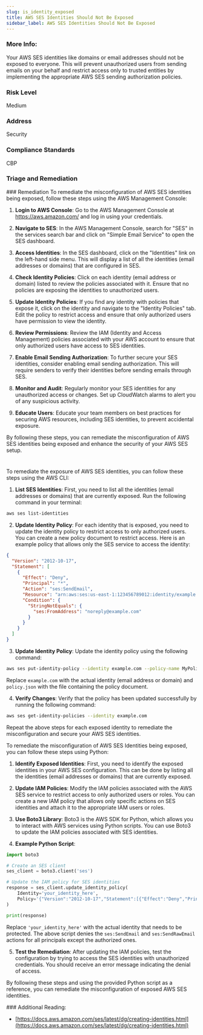 ```yaml
---
slug: is_identity_exposed
title: AWS SES Identities Should Not Be Exposed
sidebar_label: AWS SES Identities Should Not Be Exposed
---
```


### More Info:

Your AWS SES identities like domains or email addresses should not be exposed to everyone. This will prevent unauthorized users from sending emails on your behalf and restrict access only to trusted entities by implementing the appropriate AWS SES sending authorization policies.

### Risk Level

Medium

### Address

Security

### Compliance Standards

CBP


### Triage and Remediation
<Tabs>
<Tab title='Remediation'>
### Remediation

<AccordionGroup>
<Accordion title='Using Console' defaultOpen='true'>
To remediate the misconfiguration of AWS SES identities being exposed, follow these steps using the AWS Management Console:

1. **Login to AWS Console**: Go to the AWS Management Console at https://aws.amazon.com/ and log in using your credentials.

2. **Navigate to SES**: In the AWS Management Console, search for "SES" in the services search bar and click on "Simple Email Service" to open the SES dashboard.

3. **Access Identities**: In the SES dashboard, click on the "Identities" link on the left-hand side menu. This will display a list of all the identities (email addresses or domains) that are configured in SES.

4. **Check Identity Policies**: Click on each identity (email address or domain) listed to review the policies associated with it. Ensure that no policies are exposing the identities to unauthorized users.

5. **Update Identity Policies**: If you find any identity with policies that expose it, click on the identity and navigate to the "Identity Policies" tab. Edit the policy to restrict access and ensure that only authorized users have permission to view the identity.

6. **Review Permissions**: Review the IAM (Identity and Access Management) policies associated with your AWS account to ensure that only authorized users have access to SES identities.

7. **Enable Email Sending Authorization**: To further secure your SES identities, consider enabling email sending authorization. This will require senders to verify their identities before sending emails through SES.

8. **Monitor and Audit**: Regularly monitor your SES identities for any unauthorized access or changes. Set up CloudWatch alarms to alert you of any suspicious activity.

9. **Educate Users**: Educate your team members on best practices for securing AWS resources, including SES identities, to prevent accidental exposure.

By following these steps, you can remediate the misconfiguration of AWS SES identities being exposed and enhance the security of your AWS SES setup.

#
</Accordion>

<Accordion title='Using CLI'>
To remediate the exposure of AWS SES identities, you can follow these steps using the AWS CLI:

1. **List SES Identities**: First, you need to list all the identities (email addresses or domains) that are currently exposed. Run the following command in your terminal:

```bash
aws ses list-identities
```

2. **Update Identity Policy**: For each identity that is exposed, you need to update the identity policy to restrict access to only authorized users. You can create a new policy document to restrict access. Here is an example policy that allows only the SES service to access the identity:

```json
{
  "Version": "2012-10-17",
  "Statement": [
    {
      "Effect": "Deny",
      "Principal": "*",
      "Action": "ses:SendEmail",
      "Resource": "arn:aws:ses:us-east-1:123456789012:identity/example.com",
      "Condition": {
        "StringNotEquals": {
          "ses:FromAddress": "noreply@example.com"
        }
      }
    }
  ]
}
```

3. **Update Identity Policy**: Update the identity policy using the following command:

```bash
aws ses put-identity-policy --identity example.com --policy-name MyPolicy --policy file://policy.json
```

Replace `example.com` with the actual identity (email address or domain) and `policy.json` with the file containing the policy document.

4. **Verify Changes**: Verify that the policy has been updated successfully by running the following command:

```bash
aws ses get-identity-policies --identity example.com
```

Repeat the above steps for each exposed identity to remediate the misconfiguration and secure your AWS SES identities.
</Accordion>

<Accordion title='Using Python'>
To remediate the misconfiguration of AWS SES Identities being exposed, you can follow these steps using Python:

1. **Identify Exposed Identities**: First, you need to identify the exposed identities in your AWS SES configuration. This can be done by listing all the identities (email addresses or domains) that are currently exposed.

2. **Update IAM Policies**: Modify the IAM policies associated with the AWS SES service to restrict access to only authorized users or roles. You can create a new IAM policy that allows only specific actions on SES identities and attach it to the appropriate IAM users or roles.

3. **Use Boto3 Library**: Boto3 is the AWS SDK for Python, which allows you to interact with AWS services using Python scripts. You can use Boto3 to update the IAM policies associated with SES identities.

4. **Example Python Script**:
   
```python
import boto3

# Create an SES client
ses_client = boto3.client('ses')

# Update the IAM policy for SES identities
response = ses_client.update_identity_policy(
    Identity='your_identity_here',
    Policy='{"Version":"2012-10-17","Statement":[{"Effect":"Deny","Principal":"*","Action":["ses:SendEmail","ses:SendRawEmail"],"Resource":"arn:aws:ses:us-east-1:123456789012:identity/your_identity_here"}]}'
)

print(response)
```

Replace `'your_identity_here'` with the actual identity that needs to be protected. The above script denies the `ses:SendEmail` and `ses:SendRawEmail` actions for all principals except the authorized ones.

5. **Test the Remediation**: After updating the IAM policies, test the configuration by trying to access the SES identities with unauthorized credentials. You should receive an error message indicating the denial of access.

By following these steps and using the provided Python script as a reference, you can remediate the misconfiguration of exposed AWS SES identities.
</Accordion>

</AccordionGroup>
</Tab>
</Tabs>
### Additional Reading:

- [https://docs.aws.amazon.com/ses/latest/dg/creating-identities.html](https://docs.aws.amazon.com/ses/latest/dg/creating-identities.html) 

